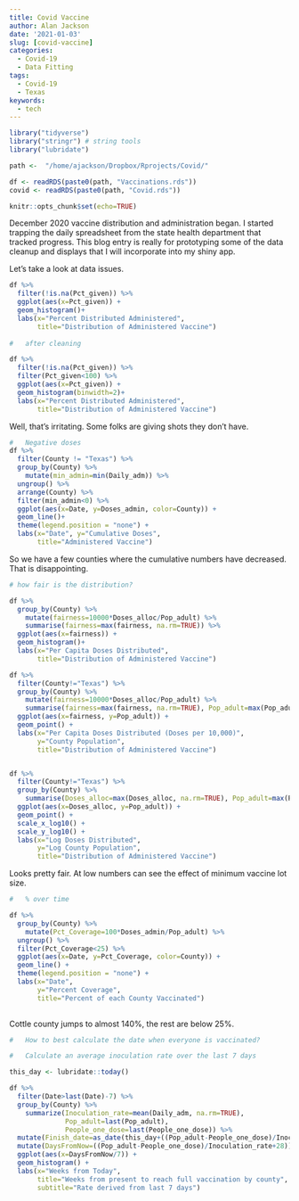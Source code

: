 ```yaml
---
title: Covid Vaccine
author: Alan Jackson
date: '2021-01-03'
slug: [covid-vaccine]
categories:
  - Covid-19
  - Data Fitting
tags:
  - Covid-19
  - Texas
keywords:
  - tech
---
```


```r

library("tidyverse")
library("stringr") # string tools
library("lubridate")

path <-  "/home/ajackson/Dropbox/Rprojects/Covid/"

df <- readRDS(paste0(path, "Vaccinations.rds"))
covid <- readRDS(paste0(path, "Covid.rds"))

knitr::opts_chunk$set(echo=TRUE)
```

December 2020 vaccine distribution and administration began. I started trapping 
the daily spreadsheet from the state health department that tracked progress.
This blog entry is really for prototyping some of the data cleanup and displays
that I will incorporate into my shiny app.

Let's take a look at data issues.

```r

df %>% 
  filter(!is.na(Pct_given)) %>% 
  ggplot(aes(x=Pct_given)) +
  geom_histogram()+
  labs(x="Percent Distributed Administered",
       title="Distribution of Administered Vaccine")
  
#   after cleaning

df %>% 
  filter(!is.na(Pct_given)) %>% 
  filter(Pct_given<100) %>% 
  ggplot(aes(x=Pct_given)) +
  geom_histogram(binwidth=2)+
  labs(x="Percent Distributed Administered",
       title="Distribution of Administered Vaccine")
```

Well, that's irritating. Some folks are giving shots they don't have.

```r

#   Negative doses
df %>% 
  filter(County != "Texas") %>% 
  group_by(County) %>% 
    mutate(min_admin=min(Daily_adm)) %>% 
  ungroup() %>% 
  arrange(County) %>% 
  filter(min_admin<0) %>% 
  ggplot(aes(x=Date, y=Doses_admin, color=County)) +
  geom_line()+
  theme(legend.position = "none") + 
  labs(x="Date", y="Cumulative Doses",
       title="Administered Vaccine")
```

So we have a few counties where the cumulative numbers have decreased. That is
disappointing.

```r

# how fair is the distribution?

df %>% 
  group_by(County) %>% 
    mutate(fairness=10000*Doses_alloc/Pop_adult) %>% 
    summarise(fairness=max(fairness, na.rm=TRUE)) %>% 
  ggplot(aes(x=fairness)) +
  geom_histogram()+
  labs(x="Per Capita Doses Distributed",
       title="Distribution of Administered Vaccine")

df %>% 
  filter(County!="Texas") %>% 
  group_by(County) %>% 
    mutate(fairness=10000*Doses_alloc/Pop_adult) %>% 
    summarise(fairness=max(fairness, na.rm=TRUE), Pop_adult=max(Pop_adult, na.rm=TRUE)) %>% 
  ggplot(aes(x=fairness, y=Pop_adult)) + 
  geom_point() + 
  labs(x="Per Capita Doses Distributed (Doses per 10,000)",
       y="County Population",
       title="Distribution of Administered Vaccine")


df %>% 
  filter(County!="Texas") %>% 
  group_by(County) %>% 
    summarise(Doses_alloc=max(Doses_alloc, na.rm=TRUE), Pop_adult=max(Pop_adult, na.rm=TRUE)) %>% 
  ggplot(aes(x=Doses_alloc, y=Pop_adult)) + 
  geom_point() + 
  scale_x_log10() + 
  scale_y_log10() +
  labs(x="Log Doses Distributed",
       y="Log County Population",
       title="Distribution of Administered Vaccine")
```

Looks pretty fair. At low numbers can see the effect of minimum vaccine lot size.

```r

#   % over time

df %>% 
  group_by(County) %>% 
    mutate(Pct_Coverage=100*Doses_admin/Pop_adult) %>% 
  ungroup() %>% 
  filter(Pct_Coverage<25) %>% 
  ggplot(aes(x=Date, y=Pct_Coverage, color=County)) + 
  geom_line() + 
  theme(legend.position = "none") + 
  labs(x="Date",
       y="Percent Coverage",
       title="Percent of each County Vaccinated")  
  
```

Cottle county jumps to almost 140%, the rest are below 25%.

```r

#   How to best calculate the date when everyone is vaccinated?

#   Calculate an average inoculation rate over the last 7 days

this_day <- lubridate::today()

df %>% 
  filter(Date>last(Date)-7) %>% 
  group_by(County) %>% 
    summarize(Inoculation_rate=mean(Daily_adm, na.rm=TRUE),
              Pop_adult=last(Pop_adult),
              People_one_dose=last(People_one_dose)) %>% 
  mutate(Finish_date=as_date(this_day+((Pop_adult-People_one_dose)/Inoculation_rate+28))) %>% 
  mutate(DaysFromNow=((Pop_adult-People_one_dose)/Inoculation_rate+28)) %>% 
  ggplot(aes(x=DaysFromNow/7)) +
  geom_histogram() +
  labs(x="Weeks from Today",
       title="Weeks from present to reach full vaccination by county",
       subtitle="Rate derived from last 7 days")

```






















